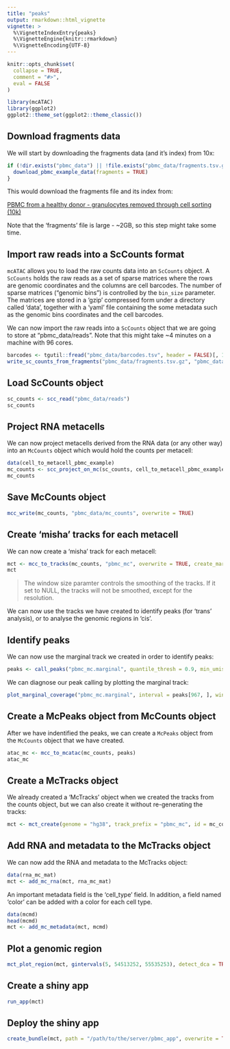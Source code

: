 ```yaml
---
title: "peaks"
output: rmarkdown::html_vignette
vignette: >
  %\VignetteIndexEntry{peaks}
  %\VignetteEngine{knitr::rmarkdown}
  %\VignetteEncoding{UTF-8}
---
```


```r
knitr::opts_chunk$set(
  collapse = TRUE,
  comment = "#>",
  eval = FALSE
)
```

```r
library(mcATAC)
library(ggplot2)
ggplot2::theme_set(ggplot2::theme_classic())
```

## Download fragments data

We will start by downloading the fragments data (and it's index) from 10x:

```r
if (!dir.exists("pbmc_data") || !file.exists("pbmc_data/fragments.tsv.gz") || !file.exists("pbmc_data/fragments.tsv.gz.tbi")){
  download_pbmc_example_data(fragments = TRUE)
}
```

This would download the fragments file and its index from:

[PBMC from a healthy donor - granulocytes removed through cell sorting (10k)](https://support.10xgenomics.com/single-cell-multiome-atac-gex/datasets/1.0.0/pbmc_granulocyte_sorted_10k?)

Note that the 'fragments' file is large - ~2GB, so this step might take some time. 

## Import raw reads into a ScCounts format

`mcATAC` allows you to load the raw counts data into an `ScCounts` object. A `ScCounts` holds the raw reads as a set of sparse matrices where the rows are genomic coordinates and the columns are cell barcodes. The number of sparse matrices ("genomic bins") is controlled by the `bin_size` parameter. The matrices are stored in a 'gzip' compressed form under a directory called 'data', together with a 'yaml' file containing the some metadata such as the genomic bins coordinates and the cell barcodes.

We can now import the raw reads into a `ScCounts` object that we are going to store at "pbmc_data/reads". Note that this might take ~4 minutes on a machine with 96 cores. 

```r
barcodes <- tgutil::fread("pbmc_data/barcodes.tsv", header = FALSE)[, 1]
write_sc_counts_from_fragments("pbmc_data/fragments.tsv.gz", "pbmc_data/reads", cell_names = barcodes, genome = "hg38", overwrite = TRUE)
```

## Load ScCounts object

```r
sc_counts <- scc_read("pbmc_data/reads")
sc_counts
```

## Project RNA metacells

We can now project metacells derived from the RNA data (or any other way) into an `McCounts` object which would hold the counts per metacell: 

```r
data(cell_to_metacell_pbmc_example)
mc_counts <- scc_project_on_mc(sc_counts, cell_to_metacell_pbmc_example)
mc_counts
```

## Save McCounts object

```r
mcc_write(mc_counts, "pbmc_data/mc_counts", overwrite = TRUE)
```

## Create 'misha' tracks for each metacell 

We can now create a 'misha' track for each metacell:

```r
mct <- mcc_to_tracks(mc_counts, "pbmc_mc", overwrite = TRUE, create_marginal_track = TRUE, window_size = NULL, resolution = 20)
mct
```

> The window size paramter controls the smoothing of the tracks. If it set to NULL, the tracks will not be smoothed, except for the resolution.

We can now use the tracks we have created to identify peaks (for 'trans' analysis), or to analyse the genomic regions in 'cis'. 

## Identify peaks

We can now use the marginal track we created in order to identify peaks: 

```r
peaks <- call_peaks("pbmc_mc.marginal", quantile_thresh = 0.9, min_umis = 8, target_size = 500, genome = "hg38")
```

We can diagnose our peak calling by plotting the marginal track: 

```r
plot_marginal_coverage("pbmc_mc.marginal", interval = peaks[967, ], window_size = 500, peaks = peaks, expand = 1e4, show_thresh = TRUE, quantile_thresh = 0.9, min_umis = 8, genome = "hg38", log_scale = FALSE)
```

## Create a McPeaks object from McCounts object 

After we have indentified the peaks, we can create a `McPeaks` object from the `McCounts` object that we have created.

```r
atac_mc <- mcc_to_mcatac(mc_counts, peaks)
atac_mc
```

## Create a McTracks object

We already created a 'McTracks' object when we created the tracks from the counts object, but we can also create it without re-generating the tracks:

```r
mct <- mct_create(genome = "hg38", track_prefix = "pbmc_mc", id = mc_counts@id, description = mc_counts@description)
```

## Add RNA and metadata to the McTracks object

We can now add the RNA and metadata to the McTracks object:

```r
data(rna_mc_mat)
mct <- add_mc_rna(mct, rna_mc_mat)
```

An important metadata field is the 'cell_type' field. In addition, a field named 'color' can be added with a color for each cell type. 

```r
data(mcmd)
head(mcmd)
mct <- add_mc_metadata(mct, mcmd)
```

## Plot a genomic region 

```r
mct_plot_region(mct, gintervals(5, 54513252, 55535253), detect_dca = TRUE, gene_annot = TRUE)
```

## Create a shiny app 

```r
run_app(mct)
```

## Deploy the shiny app 

```r
create_bundle(mct, path = "/path/to/the/server/pbmc_app", overwrite = TRUE, restart = TRUE)
```
